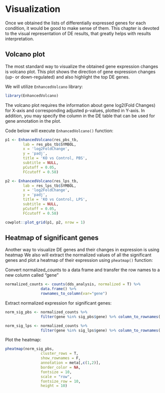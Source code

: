# Visualization

Once we obtained the lists of differentially expressed genes for each condition, it would be good to make sense of them. This chapter is devoted to the visual representation of DE results, that greatly helps with results interpretation.

## Volcano plot

The most standard way to visualize the obtained gene expression changes is volcano plot. This plot shows the direction of gene expression changes (up- or down-regulated) and also highlight the top DE genes.

We will utilize `EnhancedVolcano` library:

```r
library(EnhancedVolcano)
```

The volcano plot requires the information about gene log2(Fold Changes) for X-axis and corresponding adjusted p-values, plotted in Y-axis. In addition, you may specify the column in the DE table that can be used for gene annotation in the plot.

Code below will execute `EnhancedVolcano()` function:

```r
p1 <- EnhancedVolcano(res_pbs_tb,
        lab = res_pbs_tb$SYMBOL, 
        x = 'log2FoldChange',
        y = 'padj', 
        title = 'KO vs Control, PBS',
        subtitle = NULL,
        pCutoff = 0.05, 
        FCcutoff = 0.58)

p2 <- EnhancedVolcano(res_lps_tb,
        lab = res_lps_tb$SYMBOL, 
        x = 'log2FoldChange',
        y = 'padj', 
        title = 'KO vs Control, LPS',
        subtitle = NULL,
        pCutoff = 0.05, 
        FCcutoff = 0.58)

cowplot::plot_grid(p1, p2, nrow = 1)
```

## Heatmap of significant genes

Another way to visualize DE genes and their changes in expression is using heatmap 
We also will extract the normalized values of all the significant genes and plot a heatmap of their expression using `pheatmap()` function:

Convert normalized_counts to a data frame and transfer the row names to a new column called "gene"
```r
normalized_counts <- counts(dds_analysis, normalized = T) %>%
                data.frame() %>%
                rownames_to_column(var="gene")
```

Extract normalized expression for significant genes:
```r
norm_sig_pbs <- normalized_counts %>%
                filter(gene %in% sig_pbs$gene) %>% column_to_rownames('gene')

norm_sig_lps <- normalized_counts %>%
                filter(gene %in% sig_lps$gene) %>% column_to_rownames('gene')
```

Plot the heatmap:
```r
pheatmap(norm_sig_pbs, 
                cluster_rows = T,
                show_rownames = F,
                annotation = meta[,c(1,2)],
                border_color = NA,
                fontsize = 10,
                scale = "row",
                fontsize_row = 10,
                height = 10)
```

